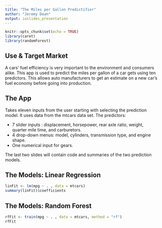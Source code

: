 ```yaml
---
title: "The Miles per Gallon Predictifier"
author: "Jeremy Dean"
output: ioslides_presentation
---
```


```r
knitr::opts_chunk$set(echo = TRUE)
library(caret)
library(randomForest)
```


## Use & Target Market

A cars' fuel efficiency is very important to the environment and consumers alike. This app is used to predict the miles per gallon of a car gets using ten predictors. This allows auto manufacturers to get an estimate on a new car's fuel economy before going into production.

## The App
Takes eleven inputs from the user starting with selecting the prediction model. It uses data from the mtcars data set.
The predictors:

- 7 slider inputs : displacement, horsepower, rear axle ratio, weight, quarter mile time, and carburetors.
- 4 drop-down menus: model, cylinders, transmission type, and engine shape.
- One numerical input for gears.

The last two slides will contain code and summaries of the two prediction models.

## The Models: Linear Regression
```r
linFit <- lm(mpg ~ . , data = mtcars)
summary(linFit)$coefficients
```

## The Models: Random Forest
```r
rfFit <- train(mpg ~ . , data = mtcars, method = "rf")
rfFit
```